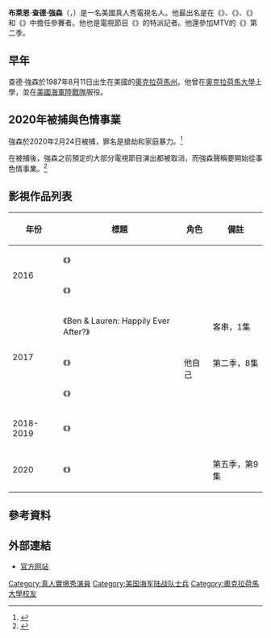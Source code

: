 {{Expand language|1=en|time=2020-10-27T09:41:11+00:00}}
{{Infobox person
|name= 查德·強森<br/>Chad Johnson
|image=
|birth_name = Brian Chad Johnson
|birth_date={{birth date and age|1987|8|11}}
|birth_place= 美國[[奧克拉荷馬州|奧克拉荷馬州]]{{link-en|詹克斯 (奧克拉荷馬州)|Jenks, Oklahoma|詹克斯}}
|nationality=
|education={{link-en|詹克斯高中|Jenks High School}}
|alma mater=
|occupation= 電視名人
|known_for=《{{link-en|The Bachelorette (season 12)|The Bachelorette (season 12)|The Bachelorette}}》<br/>《{{link-en|Bachelor in Paradise (American season 3)|Bachelor in Paradise (American season 3)|Bachelor in Paradise}}》<br/>《{{link-en|Famously Single|Famously Single}}》<br/>《{{link-en|Celebrity Big Brother (British series 20)|Celebrity Big Brother (British series 20)|Celebrity Big Brother UK}}》
}}
'''布萊恩·查德·強森'''（{{lang-en|'''Brian Chad Johnson'''}}，{{bd|1987年|8月11日}}）是一名美國真人秀電視名人。他最出名是在《{{link-en|The Bachelorette (season 12)|The Bachelorette (season 12)|The Bachelorette}}》、《{{link-en|Bachelor in Paradise (American season 3)|Bachelor in Paradise (American season 3)|Bachelor in Paradise}}》、《{{link-en|Famously Single|Famously Single}}》和《{{link-en|Celebrity Big Brother (British series 20)|Celebrity Big Brother (British series 20)|Celebrity Big Brother UK}}》中擔任參賽者。他也是電視節目《{{link-en|Extra (American TV program)|Extra (American TV program)|Extra}}》的特派記者。他還參加MTV的《{{link-en|Ex on the Beach (American TV series)|Ex on the Beach (American TV series)|Ex on the Beach}}》第二季。

== 早年 ==
查德·強森於1987年8月11日出生在美國的[[奧克拉荷馬州|奧克拉荷馬州]]。他曾在[[奧克拉荷馬大學|奧克拉荷馬大學]]上學，並在[[美國海軍陸戰隊|美國海軍陸戰隊]]服役。

== 2020年被捕與色情事業 ==
強森於2020年2月24日被捕，罪名是搶劫和家庭暴力。<ref>{{Cite web |url = https://www.ksat.com/entertainment/2020/02/25/bachelorette-alum-chad-johnson-arrested/ |title = ‘Bachelorette' Alum Chad Johnson Arrested |date = 2020-02-25 |publisher = KSAT |language = en |access-date = 2020-10-27 |archive-date = 2020-06-13 |archive-url = https://web.archive.org/web/20200613223219/https://www.ksat.com/entertainment/2020/02/25/bachelorette-alum-chad-johnson-arrested/ |dead-url = no }}</ref>

在被捕後，強森之前預定的大部分電視節目演出都被取消，而強森聲稱要開始從事色情事業。<ref>{{Cite web |url = https://www.foxnews.com/entertainment/bachelorette-chad-johnson-porn-star |title = 'Bachelorette' star Chad Johnson reveals plans to become a porn star |author = Melissa Roberto |date = 2020-04-22 |publisher = Fox News |language = en |access-date = 2021-03-22 |archive-date = 2021-03-14 |archive-url = https://web.archive.org/web/20210314071758/https://www.foxnews.com/entertainment/bachelorette-chad-johnson-porn-star |dead-url = no }}</ref>

== 影視作品列表 ==
{| class="wikitable"
! 年份
! 標題
! 角色
! 備註
|-
| rowspan=2 |2016
| 《{{link-en|The Bachelorette (American TV series)|The Bachelorette (American TV series)|The Bachelorette}}》
| rowspan="7" |他自己
| {{link-en|The Bachelorette (American season 12)|The Bachelorette (American season 12)|第十二季}}
|-
| 《{{link-en|Bachelor in Paradise (American TV series)|Bachelor in Paradise (American TV series)|Bachelor in Paradise}}》
| {{link-en|Bachelor in Paradise (American season 3)|Bachelor in Paradise (American season 3)|第三季}}
|-
| rowspan=3 |2017
| 《Ben & Lauren: Happily Ever After?》
| 客串，1集
|-
| 《{{link-en|Famously Single|Famously Single}}》
| 第二季，8集
|-
| 《{{link-en|Celebrity Big Brother (British TV series)|Celebrity Big Brother (British TV series)|Celebrity Big Brother}}》
| {{link-en|Celebrity Big Brother (British series 20)|Celebrity Big Brother (British series 20)|第二十季}}
|-
| 2018-2019
| 《{{link-en|Ex on the Beach (American TV series)|Ex on the Beach (American TV series)|Ex on the Beach}}》
| {{link-en|Ex on the Beach (American season 2)|Ex on the Beach (American season 2)|第二季}}
|-
| 2020
| 《{{link-en|The Eric Andre Show|The Eric Andre Show}}》
| 第五季，第9集
|}

== 參考資料 ==
{{reflist}}

== 外部連結 ==
* [http://realchadjohnson.com/ 官方网站] {{Wayback|url=http://realchadjohnson.com/ |date=20190123214142 }}

[[Category:真人實境秀演員|Category:真人實境秀演員]]
[[Category:美国海军陆战队士兵|Category:美国海军陆战队士兵]]
[[Category:奧克拉荷馬大學校友|Category:奧克拉荷馬大學校友]]